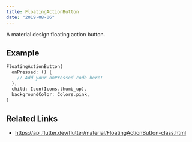 ```yaml
---
title: FloatingActionButton
date: "2019-08-06"
---
```


A material design floating action button.

## Example

```dart liveslice=FloatingActionButton
FloatingActionButton(
  onPressed: () {
    // Add your onPressed code here!
  },
  child: Icon(Icons.thumb_up),
  backgroundColor: Colors.pink,
)
```

## Related Links
- https://api.flutter.dev/flutter/material/FloatingActionButton-class.html
